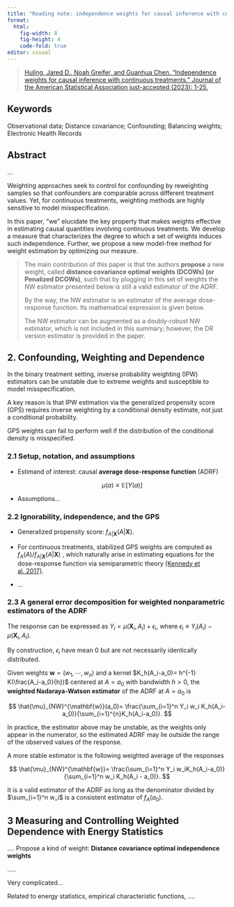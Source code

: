 ```yaml
---
title: "Reading note: independence weights for causal inference with continuous treatments"
format: 
  html:
    fig-width: 8
    fig-height: 4
    code-fold: true
editor: visual
---
```


> [Huling, Jared D., Noah Greifer, and Guanhua Chen. "Independence weights for causal inference with continuous treatments." Journal of the American Statistical Association just-accepted (2023): 1-25.](https://www.tandfonline.com/doi/abs/10.1080/01621459.2023.2213485)

## Keywords

Observational data; Distance covariance; Confounding; Balancing weights; Electronic Health Records

## Abstract

...

Weighting approaches seek to control for confounding by reweighting samples so that confounders are comparable across different treatment values. Yet, for continuous treatments, weighting methods are highly sensitive to model misspecification.

In this paper, "we" elucidate the key property that makes weights effective in estimating causal quantities involving continuous treatments. We develop a measure that characterizes the degree to which a set of weights induces such independence. Further, we propose a new model-free method for weight estimation by optimizing our measure.

> The main contribution of this paper is that the authors **propose** a new weight, called **distance covariance optimal weights (DCOWs) (or Penalized DCOWs)**, such that by plugging in this set of weights the NW estimator presented below is still a valid estimator of the ADRF.
>
> By the way, the NW estimator is an estimator of the average dose-response function. Its mathematical expression is given below.
>
> The NW estimator can be augmented as a doubly-robust NW estimator, which is not included in this summary; however, the DR version estimator is provided in the paper.

## 2. Confounding, Weighting and Dependence

In the binary treatment setting, inverse probability weighting (IPW) estimators can be unstable due to extreme weights and susceptible to model misspecification.

A key reason is that IPW estimation via the generalized propensity score (GPS) requires inverse weighting by a conditional density estimate, not just a conditional probability.

GPS weights can fail to perform well if the distribution of the conditional density is misspecified.

### 2.1 Setup, notation, and assumptions

-   Estimand of interest: causal **average dose-response function** (ADRF)

    $$\mu(a) \equiv \mathbb{E}[Y(a)]$$

-   Assumptions...

### 2.2 Ignorability, independence, and the GPS

-   Generalized propensity score: $f_{A|\mathbf{X}}(A|\mathbf{X})$.

-   For continuous treatments, stabilized GPS weights are computed as $f_A(A)/ f_{A|\mathbf{X}}(A|\mathbf{X})$ , which naturally arise in estimating equations for the dose-response function via semiparametric theory [(Kennedy et al. 2017)](https://www.ncbi.nlm.nih.gov/pmc/articles/PMC5627792/).

-   ...

### 2.3 A general error decomposition for weighted nonparametric estimators of the ADRF

The response can be expressed as $Y_i = \mu(\mathbf{X}_i,A_i)+\epsilon_i$, where $\epsilon_i \equiv Y_i(A_i)-\mu(\mathbf{X}_i,A_i)$.

By construction, $\epsilon_i$ have mean 0 but are not necessarily identically distributed.

Given weights $\mathbf{w}=(w_1, \cdots, w_n)$ and a kernel $K_h(A_i-a_0)= h^{-1} K(\frac{A_i-a_0}{h})$ centered at $A=a_0$ with bandwidth $h>0$, the **weighted Nadaraya-Watson estimator** of the ADRF at $A=a_0$ is

$$
\hat{\mu}_{NW}^{\mathbf{w}}(a_0)= \frac{\sum_{i=1}^n Y_i w_i K_h(A_i-a_0)}{\sum_{i=1}^{n}K_h(A_i-a_0)}.
$$

In practice, the estimator above may be unstable, as the weights only appear in the numerator, so the estimated ADRF may lie outside the range of the observed values of the response.

A more stable estimator is the following weighted average of the responses

$$
\hat{\mu}_{NW}^{\mathbf{w}}= \frac{\sum_{i=1}^n Y_i w_iK_h(A_i-a_0)}{\sum_{i=1}^n w_i K_h(A_i - a_0)}. 
$$

It is a valid estimator of the ADRF as long as the denominator divided by $\sum_{i=1}^n w_i$ is a consistent estimator of $f_A(a_0)$.

## 3 Measuring and Controlling Weighted Dependence with Energy Statistics

.... Propose a kind of weight: **Distance covariance optimal independence weights**

.....

Very complicated...

Related to energy statistics, empirical characteristic functions, ....

